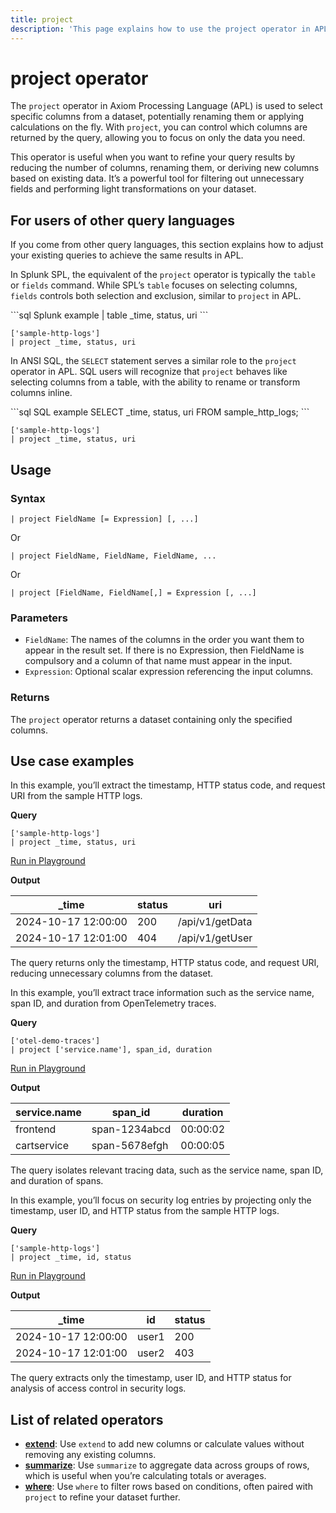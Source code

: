 ```yaml
---
title: project
description: 'This page explains how to use the project operator in APL.'
---
```


# project operator

The `project` operator in Axiom Processing Language (APL) is used to select specific columns from a dataset, potentially renaming them or applying calculations on the fly. With `project`, you can control which columns are returned by the query, allowing you to focus on only the data you need.

This operator is useful when you want to refine your query results by reducing the number of columns, renaming them, or deriving new columns based on existing data. It’s a powerful tool for filtering out unnecessary fields and performing light transformations on your dataset.

## For users of other query languages

If you come from other query languages, this section explains how to adjust your existing queries to achieve the same results in APL.

<AccordionGroup>
<Accordion title="Splunk SPL users">

In Splunk SPL, the equivalent of the `project` operator is typically the `table` or `fields` command. While SPL’s `table` focuses on selecting columns, `fields` controls both selection and exclusion, similar to `project` in APL.

<CodeGroup>
```sql Splunk example
| table _time, status, uri
```

```kusto APL equivalent
['sample-http-logs']
| project _time, status, uri
```
</CodeGroup>

</Accordion>
<Accordion title="ANSI SQL users">

In ANSI SQL, the `SELECT` statement serves a similar role to the `project` operator in APL. SQL users will recognize that `project` behaves like selecting columns from a table, with the ability to rename or transform columns inline.

<CodeGroup>
```sql SQL example
SELECT _time, status, uri FROM sample_http_logs;
```

```kusto APL equivalent
['sample-http-logs']
| project _time, status, uri
```
</CodeGroup>

</Accordion>
</AccordionGroup>

## Usage

### Syntax

```kusto
| project FieldName [= Expression] [, ...]
```

Or

```kusto
| project FieldName, FieldName, FieldName, ...
```

Or

```kusto
| project [FieldName, FieldName[,] = Expression [, ...]
```

### Parameters

- `FieldName`: The names of the columns in the order you want them to appear in the result set. If there is no Expression, then FieldName is compulsory and a column of that name must appear in the input.
- `Expression`: Optional scalar expression referencing the input columns.

### Returns

The `project` operator returns a dataset containing only the specified columns.

## Use case examples

<Tabs>
<Tab title="Log analysis">

In this example, you’ll extract the timestamp, HTTP status code, and request URI from the sample HTTP logs.

**Query**

```kusto
['sample-http-logs']
| project _time, status, uri
```

[Run in Playground](https://play.axiom.co/axiom-play-qf1k/explorer?initForm=%7B%22apl%22%3A%22%5B'sample-http-logs'%5D%20%7C%20project%20_time%2C%20status%2C%20uri%22%7D)

**Output**

| _time               | status | uri                |
|---------------------|--------|--------------------|
| 2024-10-17 12:00:00 | 200    | /api/v1/getData     |
| 2024-10-17 12:01:00 | 404    | /api/v1/getUser     |

The query returns only the timestamp, HTTP status code, and request URI, reducing unnecessary columns from the dataset.

</Tab>
<Tab title="OpenTelemetry traces">

In this example, you’ll extract trace information such as the service name, span ID, and duration from OpenTelemetry traces.

**Query**

```kusto
['otel-demo-traces']
| project ['service.name'], span_id, duration
```

[Run in Playground](https://play.axiom.co/axiom-play-qf1k/explorer?initForm=%7B%22apl%22%3A%22%5B'otel-demo-traces'%5D%20%7C%20project%20%5B'service.name'%5D%2C%20span_id%2C%20duration%22%7D)

**Output**

| service.name         | span_id          | duration |
|----------------------|------------------|----------|
| frontend             | span-1234abcd    | 00:00:02 |
| cartservice          | span-5678efgh    | 00:00:05 |

The query isolates relevant tracing data, such as the service name, span ID, and duration of spans.

</Tab>
<Tab title="Security logs">

In this example, you’ll focus on security log entries by projecting only the timestamp, user ID, and HTTP status from the sample HTTP logs.

**Query**

```kusto
['sample-http-logs']
| project _time, id, status
```

[Run in Playground](https://play.axiom.co/axiom-play-qf1k/explorer?initForm=%7B%22apl%22%3A%22%5B'sample-http-logs'%5D%20%7C%20project%20_time%2C%20id%2C%20status%22%7D)

**Output**

| _time               | id    | status |
|---------------------|-------|--------|
| 2024-10-17 12:00:00 | user1 | 200    |
| 2024-10-17 12:01:00 | user2 | 403    |

The query extracts only the timestamp, user ID, and HTTP status for analysis of access control in security logs.

</Tab>
</Tabs>

## List of related operators

- [**extend**](/apl/tabular-operators/extend-operator): Use `extend` to add new columns or calculate values without removing any existing columns.
- [**summarize**](/apl/tabular-operators/summarize-operator): Use `summarize` to aggregate data across groups of rows, which is useful when you’re calculating totals or averages.
- [**where**](/apl/tabular-operators/where-operator): Use `where` to filter rows based on conditions, often paired with `project` to refine your dataset further.